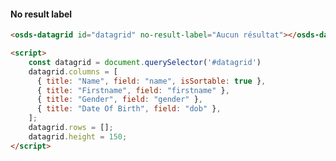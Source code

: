 
#### No result label
<Canvas withSource="none">
  <div style={{ height: '200px' }}>
    <osds-datagrid
      columns='[{"title":"Name","field":"name", "isSortable": true},{"title":"Firstname","field":"firstname"},{"title":"Gender","field":"gender"},{"title":"Date Of Birth","field":"dob"}]'
      rows='[]'
      no-result-label="Aucun résultat"
      height="150">
    </osds-datagrid>
  </div>
</Canvas>

```html
<osds-datagrid id="datagrid" no-result-label="Aucun résultat"></osds-datagrid>

<script>
    const datagrid = document.querySelector('#datagrid')
    datagrid.columns = [
      { title: "Name", field: "name", isSortable: true },
      { title: "Firstname", field: "firstname" },
      { title: "Gender", field: "gender" },
      { title: "Date Of Birth", field: "dob" },
    ];
    datagrid.rows = [];
    datagrid.height = 150;
</script>
```
